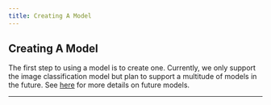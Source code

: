 ```yaml
---
title: Creating A Model
---
```


## Creating A Model

The first step to using a model is to create one. Currently, we only support the image classification model
but plan to support a multitude of models in the future. See [here][1] for more details on future models.

---

[1]: /docs/releases 'Future Models'
